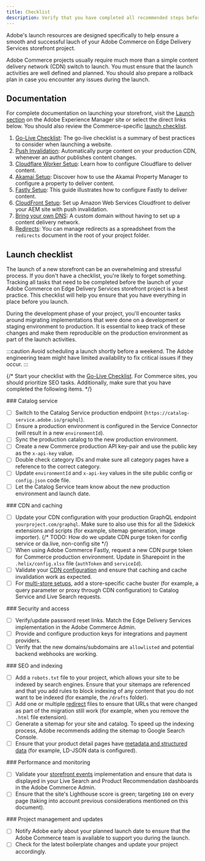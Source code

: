 ```yaml
---
title: Checklist
description: Verify that you have completed all recommended steps before launching your Adobe Commerce on Edge Delivery Services storefront project.
---
```



Adobe's launch resources are designed specifically to help ensure a smooth and successful lauch of your Adobe Commerce on Edge Delivery Services storefront project.

Adobe Commerce projects usually require much more than a simple content delivery network (CDN) switch to launch. You must ensure that the launch activities are well defined and planned. You should also prepare a rollback plan in case you encounter any issues during the launch.

## Documentation

For complete documentation on launching your storefront, visit the [Launch section](https://www.aem.live/docs/#launch) on the Adobe Experience Manager site or select the direct links below. You should also review the Commerce-specific [launch checklist](#launch-checklist).

<Callouts color="#eb1000">

1. [Go-Live Checklist](https://www.aem.live/docs/go-live-checklist): The go-live checklist is a summary of best practices to consider when launching a website.
1. [Push Invalidation](https://www.aem.live/docs/setup-byo-cdn-push-invalidation): Automatically purge content on your production CDN, whenever an author publishes content changes.
1. [Cloudflare Worker Setup](https://www.aem.live/docs/byo-cdn-cloudflare-worker-setup): Learn how to configure Cloudflare to deliver content.
1. [Akamai Setup](https://www.aem.live/docs/byo-cdn-akamai-setup): Discover how to use the Akamai Property Manager to configure a property to deliver content.
1. [Fastly Setup](https://www.aem.live/docs/byo-cdn-fastly-setup): This guide illustrates how to configure Fastly to deliver content.
1. [CloudFront Setup](https://www.aem.live/docs/byo-cdn-cloudfront-setup): Set up Amazon Web Services Cloudfront to deliver your AEM site with push invalidation.
1. [Bring your own DNS](https://www.aem.live/docs/byo-dns): A custom domain without having to set up a content delivery network.
1. [Redirects](https://www.aem.live/docs/redirects): You can manage redirects as a spreadsheet from the `redirects` document in the root of your project folder.

</Callouts>

## Launch checklist

The launch of a new storefront can be an overwhelming and stressful process. If you don't have a checklist, you're likely to forget something. Tracking all tasks that need to be completed before the launch of your Adobe Commerce on Edge Delivery Services storefront project is a best practice. This checklist will help you ensure that you have everything in place before you launch.

During the development phase of your project, you'll encounter tasks around migrating implementations that were done on a development or staging environment to production. It is essential to keep track of these changes and make them reproducible on the production environment as part of the launch activities.

:::caution
Avoid scheduling a launch shortly before a weekend. The Adobe engineering team might have limited availability to fix critical issues if they occur.
:::

{/* Start your checklist with the [Go-Live Checklist](https://www.aem.live/docs/go-live-checklist). For Commerce sites, you should prioritize SEO tasks. Additionally, make sure that you have completed the following items. */}

<Checklist checklistKey="catalog">
### Catalog service

* [ ] Switch to the Catalog Service production endpoint (`https://catalog-service.adobe.io/graphql`).
* [ ] Ensure a production environment is configured in the Service Connector (will result in a new `environmentId`).
* [ ] Sync the production catalog to the new production environment.
* [ ] Create a new Commerce production API key-pair and use the public key as the `x-api-key` value.
* [ ] Double check category IDs and make sure all category pages have a reference to the correct category.
* [ ] Update `environmentId` and `x-api-key` values in the site public config or `config.json` code file.
* [ ] Let the Catalog Service team know about the new production environment and launch date.
</Checklist>

<Checklist checklistKey="cdn">
### CDN and caching

* [ ] Update your CDN configuration with your production GraphQL endpoint `yourproject.com/graphql`. Make sure to also use this for all the Sidekick extensions and scripts (for example, sitemap generation, image importer).
{/* TODO: How do we update CDN purge token for config service or da.live, non-config site */}
* [ ] When using Adobe Commerce Fastly, request a new CDN purge token for Commerce production
      environment. Update in Sharepoint in the `.helix/config.xlsx` file (`authToken` and
      `serviceId`).
* [ ] Validate your [CDN configuration](/setup/configuration/content-delivery-network/) and ensure that caching
      and cache invalidation work as expected.
* [ ] For [multi-store setups](/setup/seo/indexing/#multi-store-setups), add a store-specific cache buster (for example, a query parameter or proxy through CDN configuration) to Catalog Service and Live Search requests.
</Checklist>

<Checklist checklistKey="security">
### Security and access

* [ ] Verify/update password reset links. Match the Edge Delivery Services implementation in the Adobe Commerce Admin.
* [ ] Provide and configure production keys for integrations and payment providers.
* [ ] Verify that the new domains/subdomains are `allowlisted` and potential backend webhooks are working.
</Checklist>

<Checklist checklistKey="seo">
### SEO and indexing

* [ ] Add a `robots.txt` file to your project, which allows your site to be indexed by search
      engines. Ensure that your sitemaps are referenced and that you add rules to block indexing
      of any content that you do not want to be indexed (for example, the `/drafts` folder).
* [ ] Add one or multiple [redirect](https://www.aem.live/docs/redirects) files to ensure that
      URLs that were changed as part of the migration still work (for example, when you remove the
      `.html` file extension).
* [ ] Generate a sitemap for your site and catalog. To speed up the indexing process, Adobe
      recommends adding the sitemap to Google Search Console.
* [ ] Ensure that your product detail pages have [metadata and structured data](/setup/seo/metadata/)
      (for example, LD-JSON data is configured).
</Checklist>

<Checklist checklistKey="performance">
### Performance and monitoring

* [ ] Validate your [storefront
      events](https://github.com/adobe/commerce-events/tree/main/examples/events/snowplow-debugger)
      implementation and ensure that data is displayed in your Live Search and Product
      Recommendation dashboards in the Adobe Commerce Admin.
* [ ] Ensure that the site's Lighthouse score is green; targeting `100` on every page (taking into
      account previous considerations mentioned on this document).
</Checklist>

<Checklist checklistKey="management">
### Project management and updates

* [ ] Notify Adobe early about your planned launch date to ensure that the Adobe Commerce team is
      available to support you during the launch.
* [ ] Check for the latest boilerplate changes and update your project accordingly.
</Checklist>
